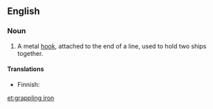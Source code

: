 ==English==

===Noun===
{{en-noun|head=[[grappling]] [[iron]]}}

# {{context|nautical|lang=en}} A metal [[hook]], attached to the end of a line, used to hold two ships together.

====Translations====
{{trans-top|metal hook used to hold two ships together}}
* Finnish: {{t-|fi|entraushaka}}
{{trans-mid}}
{{trans-bottom}}

[[et:grappling iron]]